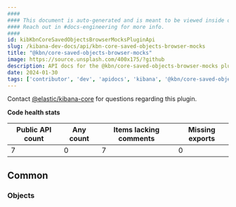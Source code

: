 ```yaml
---
####
#### This document is auto-generated and is meant to be viewed inside our experimental, new docs system.
#### Reach out in #docs-engineering for more info.
####
id: kibKbnCoreSavedObjectsBrowserMocksPluginApi
slug: /kibana-dev-docs/api/kbn-core-saved-objects-browser-mocks
title: "@kbn/core-saved-objects-browser-mocks"
image: https://source.unsplash.com/400x175/?github
description: API docs for the @kbn/core-saved-objects-browser-mocks plugin
date: 2024-01-30
tags: ['contributor', 'dev', 'apidocs', 'kibana', '@kbn/core-saved-objects-browser-mocks']
---
```




Contact [@elastic/kibana-core](https://github.com/orgs/elastic/teams/kibana-core) for questions regarding this plugin.

**Code health stats**

| Public API count  | Any count | Items lacking comments | Missing exports |
|-------------------|-----------|------------------------|-----------------|
| 7 | 0 | 7 | 0 |

## Common

### Objects
<DocDefinitionList data={kbnCoreSavedObjectsBrowserMocksObj.common.objects}/>

